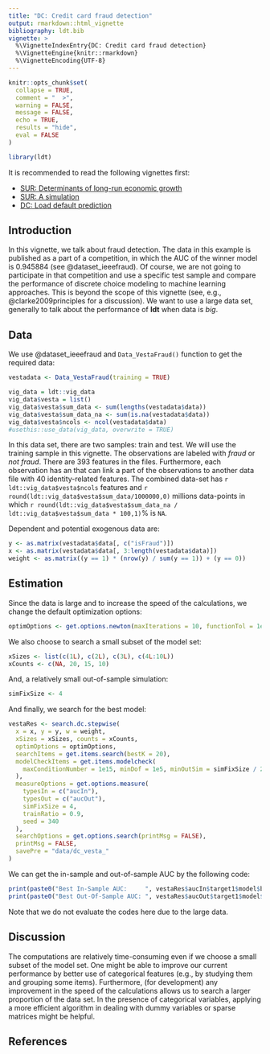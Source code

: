 ```yaml
---
title: "DC: Credit card fraud detection"
output: rmarkdown::html_vignette
bibliography: ldt.bib
vignette: >
  %\VignetteIndexEntry{DC: Credit card fraud detection}
  %\VignetteEngine{knitr::rmarkdown}
  %\VignetteEncoding{UTF-8}
---
```


```r
knitr::opts_chunk$set(
  collapse = TRUE,
  comment = "  >",
  warning = FALSE,
  message = FALSE,
  echo = TRUE,
  results = "hide",
  eval = FALSE
)
```

```r
library(ldt)
```

It is recommended to read the following vignettes first:

- [SUR: Determinants of long-run economic growth](sur_growth.html)
- [SUR: A simulation](sur_simulation.html)
- [DC: Load default prediction](dc_default.html)

## Introduction
In this vignette, we talk about fraud detection. The data in this example is published as a part of a competition, in which the AUC of the winner model is 0.945884 (see @dataset_ieeefraud). Of course, we are not going to participate in that competition and use a specific test sample and compare the performance of discrete choice modeling to machine learning approaches. This is beyond the scope of this vignette (see, e.g., @clarke2009principles for a discussion). We want to use a large data set, generally to talk about the performance of **ldt** when data is _big_. 

## Data
We use @dataset_ieeefraud and `Data_VestaFraud()` function to get the required data:

```r
vestadata <- Data_VestaFraud(training = TRUE)
```

```r
vig_data = ldt::vig_data
vig_data$vesta = list()
vig_data$vesta$sum_data <- sum(lengths(vestadata$data))
vig_data$vesta$sum_data_na <- sum(is.na(vestadata$data))
vig_data$vesta$ncols <- ncol(vestadata$data)
#usethis::use_data(vig_data, overwrite = TRUE)
```

In this data set, there are two samples: train and test. We will use the training sample in this vignette. The observations are labeled with _fraud_ or _not fraud_. There are 393 features in the files. Furthermore, each observation has an \textit{id} that can link a part of the observations to another data file with 40 identity-related features. The combined data-set has `r ldt::vig_data$vesta$ncols` features and `r round(ldt::vig_data$vesta$sum_data/1000000,0) ` millions data-points in which `r round(ldt::vig_data$vesta$sum_data_na / ldt::vig_data$vesta$sum_data * 100,1) `% is `NA`.

Dependent and potential exogenous data are:
```r
y <- as.matrix(vestadata$data[, c("isFraud")])
x <- as.matrix(vestadata$data[, 3:length(vestadata$data)])
weight <- as.matrix((y == 1) * (nrow(y) / sum(y == 1)) + (y == 0))
```

## Estimation

Since the data is large and to increase the speed of the calculations, we change the default optimization options:
```r
optimOptions <- get.options.newton(maxIterations = 10, functionTol = 1e-2)
```

We also choose to search a small subset of the model set:

```r
xSizes <- list(c(1L), c(2L), c(3L), c(4L:10L))
xCounts <- c(NA, 20, 15, 10)
```

And, a relatively small out-of-sample simulation:

```r
simFixSize <- 4
```

And finally, we search for the best model:

```r

vestaRes <- search.dc.stepwise(
  x = x, y = y, w = weight,
  xSizes = xSizes, counts = xCounts,
  optimOptions = optimOptions,
  searchItems = get.items.search(bestK = 20),
  modelCheckItems = get.items.modelcheck(
    maxConditionNumber = 1e15, minDof = 1e5, minOutSim = simFixSize / 2
  ),
  measureOptions = get.options.measure(
    typesIn = c("aucIn"),
    typesOut = c("aucOut"),
    simFixSize = 4,
    trainRatio = 0.9,
    seed = 340
  ),
  searchOptions = get.options.search(printMsg = FALSE),
  printMsg = FALSE,
  savePre = "data/dc_vesta_"
)
```

We can get the in-sample and out-of-sample AUC by the following code:

```r
print(paste0("Best In-Sample AUC:     ", vestaRes$aucIn$target1$model$bests$best1$weight))
print(paste0("Best Out-Of-Sample AUC: ", vestaRes$aucOut$target1$model$bests$best1$weight))
```

Note that we do not evaluate the codes here due to the large data.

## Discussion
The computations are relatively time-consuming even if we choose a small subset of the model set. One might be able to improve our current performance by better use of categorical features (e.g., by studying them and grouping some items). Furthermore, (for development) any improvement in the speed of the calculations allows us to search a larger proportion of the data set. In the presence of categorical variables, applying a more efficient algorithm in dealing with dummy variables or sparse matrices might be helpful.


## References


